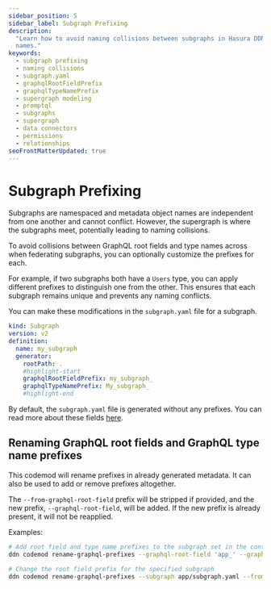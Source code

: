 ```yaml
---
sidebar_position: 5
sidebar_label: Subgraph Prefixing
description:
  "Learn how to avoid naming collisions between subgraphs in Hasura DDN by customizing prefixes for root fields and type
  names."
keywords:
  - subgraph prefixing
  - naming collisions
  - subgraph.yaml
  - graphqlRootFieldPrefix
  - graphqlTypeNamePrefix
  - supergraph modeling
  - promptql
  - subgraphs
  - supergraph
  - data connectors
  - permissions
  - relationships
seoFrontMatterUpdated: true
---
```


# Subgraph Prefixing

Subgraphs are namespaced and metadata object names are independent from one another and cannot conflict. However, the
supergraph is where the subgraphs meet, potentially leading to naming collisions.

To avoid collisions between GraphQL root fields and type names across when federating subgraphs, you can optionally
customize the prefixes for each.

For example, if two subgraphs both have a `Users` type, you can apply different prefixes to distinguish one from the
other. This ensures that each subgraph remains unique and prevents any naming conflicts.

You can make these modifications in the `subgraph.yaml` file for a subgraph.

```yaml title="Add the highlighted lines:"
kind: Subgraph
version: v2
definition:
  name: my_subgraph
  generator:
    rootPath: .
    #highlight-start
    graphqlRootFieldPrefix: my_subgraph_
    graphqlTypeNamePrefix: My_subgraph_
    #highlight-end
```

By default, the `subgraph.yaml` file is generated without any prefixes. You can read more about these fields
[here](reference/metadata-reference/build-configs.mdx#subgraph-subgraphgeneratorconfig).

## Renaming GraphQL root fields and GraphQL type name prefixes

This codemod will rename prefixes in already generated metadata. It can also be used to add or remove prefixes
altogether.

The `--from-graphql-root-field` prefix will be stripped if provided, and the new prefix, `--graphql-root-field`, will be
added. If the new prefix is already present, it will not be reapplied.

Examples:

```bash
# Add root field and type name prefixes to the subgraph set in the context
ddn codemod rename-graphql-prefixes --graphql-root-field 'app_' --graphql-type-name 'App_'

# Change the root field prefix for the specified subgraph
ddn codemod rename-graphql-prefixes --subgraph app/subgraph.yaml --from-graphql-root-field 'app_' --graphql-root-field 'new_'
```
